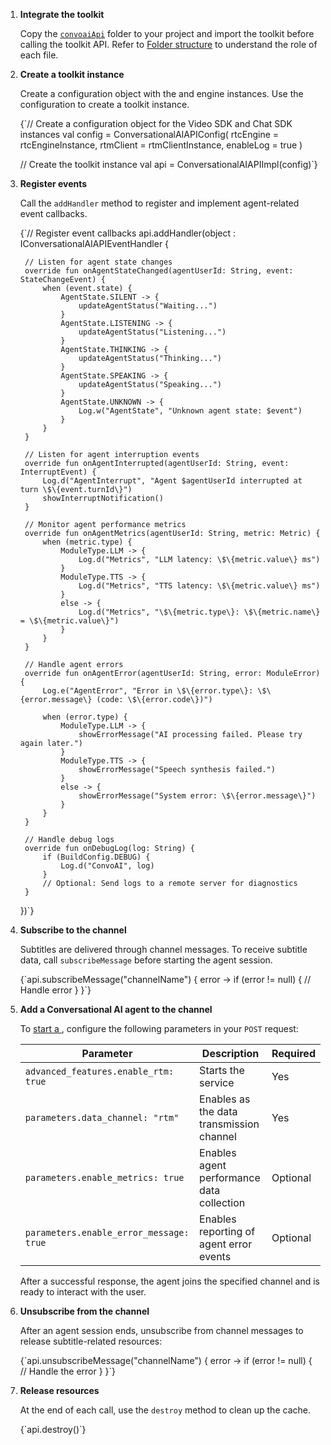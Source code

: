 
1. **Integrate the toolkit**

    Copy the [`convoaiApi`](https://github.com/AgoraIO-Community/Conversational-AI-Demo/tree/main/Android/scenes/convoai/src/main/java/io/agora/scene/convoai/convoaiApi) folder to your project and import the toolkit before calling the toolkit API. Refer to [Folder structure](#folder-structure) to understand the role of each file.

1. **Create a toolkit instance**

    Create a configuration object with the <Vg k="VSDK"/> and <Vg k="SIG" /> engine instances. Use the configuration to create a toolkit instance.

    <CodeBlock language="kotlin" showLineNumbers>
    {`// Create a configuration object for the Video SDK and Chat SDK instances
    val config = ConversationalAIAPIConfig(
        rtcEngine = rtcEngineInstance,
        rtmClient = rtmClientInstance,
        enableLog = true
    )

    // Create the toolkit instance
    val api = ConversationalAIAPIImpl(config)`}
    </CodeBlock>

1. **Register events**

    Call the `addHandler` method to register and implement agent-related event callbacks.

    <CodeBlock language="kotlin" showLineNumbers>
    {`// Register event callbacks
    api.addHandler(object : IConversationalAIAPIEventHandler {

        // Listen for agent state changes
        override fun onAgentStateChanged(agentUserId: String, event: StateChangeEvent) {
            when (event.state) {
                AgentState.SILENT -> {
                    updateAgentStatus("Waiting...")
                }
                AgentState.LISTENING -> {
                    updateAgentStatus("Listening...")
                }
                AgentState.THINKING -> {
                    updateAgentStatus("Thinking...")
                }
                AgentState.SPEAKING -> {
                    updateAgentStatus("Speaking...")
                }
                AgentState.UNKNOWN -> {
                    Log.w("AgentState", "Unknown agent state: $event")
                }
            }
        }

        // Listen for agent interruption events
        override fun onAgentInterrupted(agentUserId: String, event: InterruptEvent) {
            Log.d("AgentInterrupt", "Agent $agentUserId interrupted at turn \$\{event.turnId\}")
            showInterruptNotification()
        }

        // Monitor agent performance metrics
        override fun onAgentMetrics(agentUserId: String, metric: Metric) {
            when (metric.type) {
                ModuleType.LLM -> {
                    Log.d("Metrics", "LLM latency: \$\{metric.value\} ms")
                }
                ModuleType.TTS -> {
                    Log.d("Metrics", "TTS latency: \$\{metric.value\} ms")
                }
                else -> {
                    Log.d("Metrics", "\$\{metric.type\}: \$\{metric.name\} = \$\{metric.value\}")
                }
            }
        }

        // Handle agent errors
        override fun onAgentError(agentUserId: String, error: ModuleError) {
            Log.e("AgentError", "Error in \$\{error.type\}: \$\{error.message\} (code: \$\{error.code\})")

            when (error.type) {
                ModuleType.LLM -> {
                    showErrorMessage("AI processing failed. Please try again later.")
                }
                ModuleType.TTS -> {
                    showErrorMessage("Speech synthesis failed.")
                }
                else -> {
                    showErrorMessage("System error: \$\{error.message\}")
                }
            }
        }

        // Handle debug logs
        override fun onDebugLog(log: String) {
            if (BuildConfig.DEBUG) {
                Log.d("ConvoAI", log)
            }
            // Optional: Send logs to a remote server for diagnostics
        }
    })`}
    </CodeBlock>

1. **Subscribe to the channel**

    Subtitles are delivered through <Vg k="SIG" /> channel messages. To receive subtitle data, call `subscribeMessage` before starting the agent session.
    
    <CodeBlock language="kotlin" showLineNumbers>
    {`api.subscribeMessage("channelName") { error ->
        if (error != null) {
            // Handle error
        }
    }`}
    </CodeBlock>


1. **Add a Conversational AI agent to the channel**

    To [start a <Vpd k="AGENT" />](/conversational-ai/rest-api/join), configure the following parameters in your `POST` request:

    | Parameter       | Description   | Required |
    | ----------------| ------------- | -------- |
    | `advanced_features.enable_rtm: true`    | Starts the <Vg k="SIG" /> service | Yes  |
    | `parameters.data_channel: "rtm"`  | Enables <Vg k="SIG" /> as the data transmission channel | Yes |
    | `parameters.enable_metrics: true`  | Enables agent performance data collection    | Optional |
    | `parameters.enable_error_message: true` | Enables reporting of agent error events  | Optional |

    After a successful response, the agent joins the specified <Vg k="VSDK"/> channel and is ready to interact with the user.


1. **Unsubscribe from the channel**

    After an agent session ends, unsubscribe from channel messages to release subtitle-related resources:

    <CodeBlock language="kotlin" >
    {`api.unsubscribeMessage("channelName") { error ->
        if (error != null) {
            // Handle the error
        }
    }`}
    </CodeBlock>

1. **Release resources**

    At the end of each call, use the `destroy` method to clean up the cache.

    <CodeBlock language="kotlin" >
    {`api.destroy()`}
    </CodeBlock>

